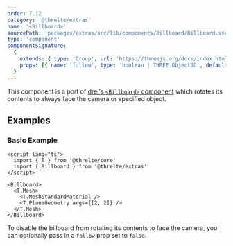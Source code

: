 ```yaml
---
order: 7.12
category: '@threlte/extras'
name: '<Billboard>'
sourcePath: 'packages/extras/src/lib/components/Billboard/Billboard.svelte'
type: 'component'
componentSignature:
  {
    extends: { type: 'Group', url: 'https://threejs.org/docs/index.html#api/en/objects/Group' },
    props: [{ name: 'follow', type: 'boolean | THREE.Object3D', default: 'true', required: false }]
  }
---
```


This component is a port of [drei's `<Billboard>`
component](https://github.com/pmndrs/drei#billboard) which rotates its contents
to always face the camera or specified object.

<Example path="extras/billboard" />

## Examples

### Basic Example

```svelte title="Billboard.svelte"
<script lang="ts">
  import { T } from '@threlte/core'
  import { Billboard } from '@threlte/extras'
</script>

<Billboard>
  <T.Mesh>
    <T.MeshStandardMaterial />
    <T.PlaneGeometry args={[2, 2]} />
  </T.Mesh>
</Billboard>
```

To disable the billboard from rotating its contents to face the camera, you can
optionally pass in a `follow` prop set to `false`.
